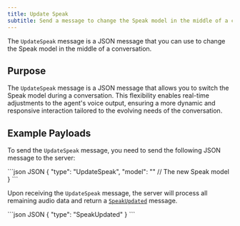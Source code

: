 ```yaml
---
title: Update Speak
subtitle: Send a message to change the Speak model in the middle of a conversation.
---
```


<div class="flex flex-row gap-2">
  <Markdown src="/snippets/va-stream-available.mdx" />
</div>

The `UpdateSpeak` message is a JSON message that you can use to change the Speak model in the middle of a conversation.

## Purpose
The `UpdateSpeak` message is a JSON message that allows you to switch the Speak model during a conversation. This flexibility enables real-time adjustments to the agent's voice output, ensuring a more dynamic and responsive interaction tailored to the evolving needs of the conversation.

## Example Payloads

To send the `UpdateSpeak` message, you need to send the following JSON message to the server:

<CodeGroup>
  ```json JSON
  {
    "type": "UpdateSpeak",
    "model": "" // The new Speak model
  }
  ```
</CodeGroup>

Upon receiving the `UpdateSpeak` message, the server will process all remaining audio data and return a [`SpeakUpdated`](/docs/voice-agent-speak-updated) message.

<CodeGroup>
  ```json JSON
  {
      "type": "SpeakUpdated"
  }
  ```
</CodeGroup>


